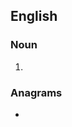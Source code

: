 ==English==

===Noun===
{{head|en|noun form}}

# {{plural of|en|Seifert fibre space}}

===Anagrams===
* {{anagrams|en|a=abceeeeffiiprrssst|Seifert fiber spaces}}